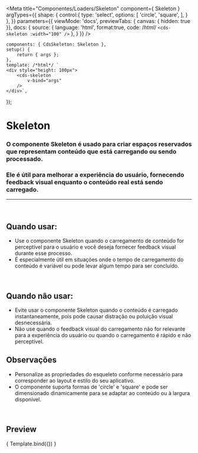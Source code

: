 
<Meta
	title="Componentes/Loaders/Skeleton"
	component={ Skeleton }
	argTypes={{
		shape: {
			control:{
				type: 'select',
				options: [
					'circle',
					'square',
				],
			}
		},
	}}
	parameters={{
		viewMode: 'docs',
		previewTabs: { canvas: { hidden: true }},
		docs: {
			source: {
				language: 'html',
				format:true,
				code: /*html*/
				`
					<cds-skeleton
						:width="100"
					/>
				`
			},
		}
	}}
/>

	components: { CdsSkeleton: Skeleton },
	setup() {
		return { args };
	},
	template: /*html*/ `
	<div style="height: 100px">
		<cds-skeleton
			v-bind="args"
		/>
	</div>`,
});

# Skeleton

### O componente Skeleton é usado para criar espaços reservados que representam conteúdo que está carregando ou sendo processado.
### Ele é útil para melhorar a experiência do usuário, fornecendo feedback visual enquanto o conteúdo real está sendo carregado.
---
<br />

## Quando usar:
- Use o componente Skeleton quando o carregamento de conteúdo for perceptível
para o usuário e você deseja fornecer feedback visual durante esse processo.
- É especialmente útil em situações onde o tempo de carregamento do conteúdo é
variável ou pode levar algum tempo para ser concluído.

<br />

## Quando não usar:
- Evite usar o componente Skeleton quando o conteúdo é carregado
instantaneamente, pois pode causar distração ou poluição visual desnecessária.
- Não use quando o feedback visual do carregamento não for relevante para a
experiência do usuário ou quando o carregamento é rápido e não perceptível.


## Observações
- Personalize as propriedades do esqueleto conforme necessário para corresponder
ao layout e estilo do seu aplicativo.
- O componente suporta formas de 'circle' e 'square' e pode ser dimensionado
dinamicamente para se adaptar ao conteúdo ou à largura disponível.

<br />

## Preview

<Canvas>
	<Story
		name="Skeleton"
		args={{
			width: "100"
		}}
	>
		{ Template.bind({}) }
	</Story>
</Canvas>

<ArgsTable story="Skeleton" />